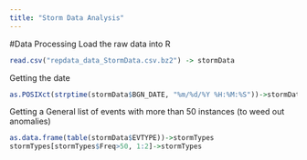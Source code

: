 ```yaml
---
title: "Storm Data Analysis"
---
```


#Data Processing
Load the raw data into R
```r
read.csv("repdata_data_StormData.csv.bz2") -> stormData
```

Getting the date
```r
as.POSIXct(strptime(stormData$BGN_DATE, "%m/%d/%Y %H:%M:%S"))->stormData$BGN_DATE
```

Getting a General list of events with more than 50 instances (to weed out anomalies)
```r
as.data.frame(table(stormData$EVTYPE))->stormTypes
stormTypes[stormTypes$Freq>50, 1:2]->stormTypes
```